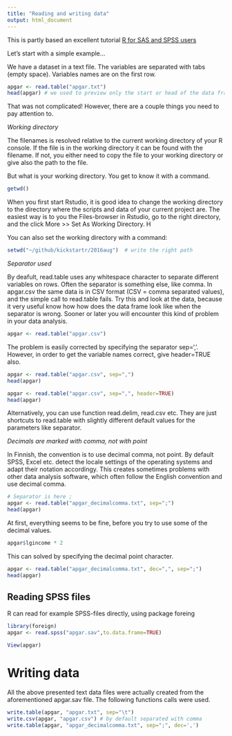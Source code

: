 ```yaml
---
title: "Reading and writing data"
output: html_document
---
```



This is partly based an excellent tutorial [R for SAS and SPSS users](https://science.nature.nps.gov/im/datamgmt/statistics/r/documents/r_for_sas_spss_users.pdf)


Let's start with a simple example...

We have a dataset in a text file. The variables are separated with tabs (empty space). Variables names are on the first row. 

```r

apgar <- read.table("apgar.txt")
head(apgar) # we used to preview only the start or head of the data frame

```
That was not complicated! However, there are a couple things you need to pay attention to. 

*Working directory*

The filenames is resolved relative to the current working directory of your R console. If the file is in the working directory it can be found with the filename. If not, you either need to copy the file to your working directory or give also the path to the file. 

But what is your working directory. You get to know it with a command. 

```r
getwd()

```

When you first start Rstudio, it is good idea to change the working directory to the directory where the scripts and data of your current project are. The easiest way is to you the Files-browser in Rstudio, go to the right directory, and the click More >> Set As Working Directory. H

You can also set the working directory with a command:

```r
setwd("~/github/kickstartr/2016aug")  # write the right path 

```

*Separator used* 

By deafult, read.table uses any whitespace character to separate different variables on rows. Often the separator is something else, like comma. In apgar.csv the same data is in CSV format (CSV = comma separated values), and the simple call to read.table fails. Try this and look at the data, because it very useful know how how does the data frame look like when the separator is wrong. Sooner or later you will encounter this kind of problem in your data analysis. 

```r
apgar <- read.table("apgar.csv")

```

The problem is easily corrected by specifying the separator sep=','. However, in order to get the variable names correct, give header=TRUE also.
```r
apgar <- read.table("apgar.csv", sep=",")
head(apgar)

apgar <- read.table("apgar.csv", sep=",", header=TRUE)
head(apgar)
```

Alternatively, you can use function read.delim, read.csv etc. They are just shortcuts to read.table with slightly different default values for the parameters like separator. 

*Decimals are marked with comma, not with point*

In Finnish, the convention is to use decimal comma, not point. By default SPSS, Excel etc. detect the locale settings of the operating systems and adapt their notation accordingy. This creates sometimes problems with other data analysis software, which often follow the English convention and use decimal comma. 


```r
# Separator is here ;
apgar <- read.table("apgar_decimalcomma.txt", sep=";")
head(apgar)
```

At first, everything seems to be fine, before you try to use some of the decimal values. 

```r
apgar$lgincome * 2
```

This can solved by specifying the decimal point character. 
```r
apgar <- read.table("apgar_decimalcomma.txt", dec=",", sep=";")
head(apgar)
```


Reading SPSS files
------------------------
R can read for example SPSS-files directly, using package foreing

```r
library(foreign)
apgar <- read.spss("apgar.sav",to.data.frame=TRUE)

View(apgar)
```


Writing data
=================================
All the above presented text data files were actually created from the aforementioned apgar.sav file. The following functions calls were used. 

```r
write.table(apgar, "apgar.txt", sep="\t")
write.csv(apgar, "apgar.csv") # by default separated with comma
write.table(apgar, "apgar_decimalcomma.txt", sep=";", dec=',')

```

